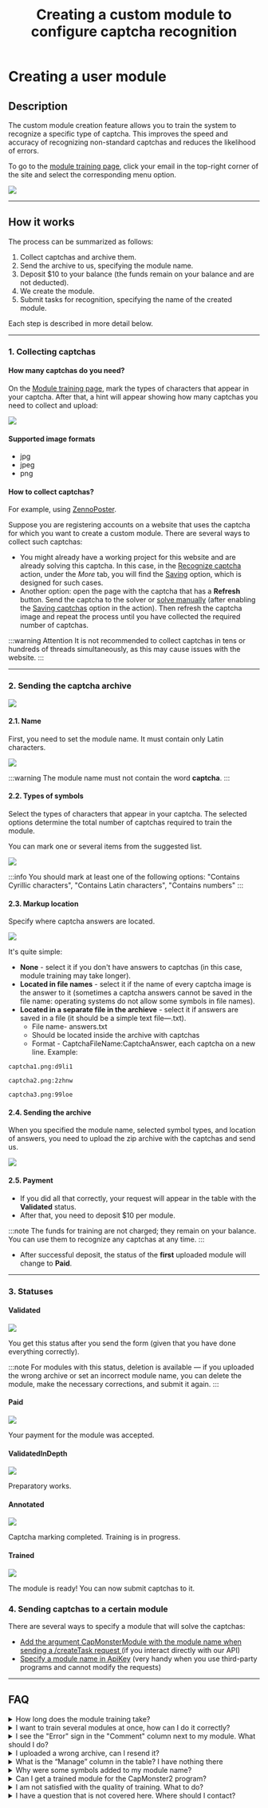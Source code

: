 ﻿---
sidebar_position: 10
sidebar_label: Creating a user module
title: "Creating a custom module to configure captcha recognition"
description: "Creating a custom module allows you to create custom modules that will be trained for one specific type of captcha. This will allow faster and more efficient recognition of non-standard captchas and reduce the probability of errors."
---


<ArticleHead slug="api/user-module" />

# Creating a user module


## Description

The custom module creation feature allows you to train the system to recognize a specific type of captcha. This improves the speed and accuracy of recognizing non-standard captchas and reduces the likelihood of errors.

To go to the [module training page](https://capmonster.cloud/UserModules), click your email in the top-right corner of the site and select the corresponding menu option.

![](./images/user-module/834ccbf9-f439-4b1b-8cab-42ed3dbc055c.png)


---

## How it works

The process can be summarized as follows:

1. Collect captchas and archive them.
2. Send the archive to us, specifying the module name.
3. Deposit $10 to your balance (the funds remain on your balance and are not deducted).
4. We create the module.
5. Submit tasks for recognition, specifying the name of the created module.

Each step is described in more detail below.

---

### 1. Collecting captchas

#### How many captchas do you need?

On the [Module training page](https://capmonster.cloud/UserModules), mark the types of characters that appear in your captcha. After that, a hint will appear showing how many captchas you need to collect and upload:


![](./images/user-module/module-name.png)

#### Supported image formats

- jpg
- jpeg
- png

#### How to collect captchas?

For example, using [ZennoPoster](https://zennolab.atlassian.net/wiki/spaces/EN/pages/924581921/ZennoPoster).

Suppose you are registering accounts on a website that uses the captcha for which you want to create a custom module. There are several ways to collect such captchas:

* You might already have a working project for this website and are already solving this captcha. In this case, in the [Recognize captcha](https://zennolab.atlassian.net/wiki/spaces/EN/pages/924582077/Recognize+captcha) action, under the *More* tab, you will find the [Saving](https://zennolab.atlassian.net/wiki/spaces/EN/pages/924582077/Recognize+captcha#Saving) option, which is designed for such cases.
* Another option: open the page with the captcha that has a **Refresh** button. Send the captcha to the solver or [solve manually](https://zennolab.atlassian.net/wiki/spaces/EN/pages/924484621/Entering+captchas+manually) (after enabling the [Saving captchas](https://zennolab.atlassian.net/wiki/spaces/EN/pages/924582077/Recognize+captcha#Saving) option in the action). Then refresh the captcha image and repeat the process until you have collected the required number of captchas.

:::warning Attention
It is not recommended to collect captchas in tens or hundreds of threads simultaneously, as this may cause issues with the website.
:::

---

### 2. Sending the captcha archive

![](./images/user-module/a2ba29bd-c910-44cf-9979-ceb143633efd.png)

#### 2.1. Name

First, you need to set the module name. It must contain only Latin characters.

![](./images/user-module/fed2d879-b494-4b60-a13a-036c693d0951.png)

:::warning
The module name must not contain the word **captcha**.
:::

#### 2.2. Types of symbols

Select the types of characters that appear in your captcha.
The selected options determine the total number of captchas required to train the module.

You can mark one or several items from the suggested list.

![](./images/user-module/3b39f9e1-d981-41af-842a-a51f4a51a4e0.png)

:::info
You should mark at least one of the following options: "Contains Cyrillic characters", "Contains Latin characters", "Contains numbers"
:::

#### 2.3. Markup location

Specify where captcha answers are located.

![](./images/user-module/markup-location.png)

It's quite simple: 

- **None** - select it if you don't have answers to captchas (in this case, module training may take longer).
- **Located in file names** - select it if the name of every captcha image is the answer to it (sometimes a captcha answers cannot be saved in the file name: operating systems do not allow some symbols in file names).
- **Located in a separate file in the archieve** - select it if answers are saved in a file (it should be a simple text file—.txt).
  - File name- answers.txt
  - Should be located inside the archive with captchas
  - Format - CaptchaFileName:CaptchaAnswer, each captcha on a new line. Example:

```
captcha1.png:d9li1

captcha2.png:2zhnw

captcha3.png:99loe
```

#### 2.4. Sending the archive

When you specified the module name, selected symbol types, and location of answers, you need to upload the zip archive with the captchas and send us.

![](./images/user-module/archieve.png)

#### 2.5. Payment

- If you did all that correctly, your request will appear in the table with the **Validated** status.
- After that, you need to deposit $10 per module.

:::note
The funds for training are not charged; they remain on your balance.
You can use them to recognize any captchas at any time.
:::

- After successful deposit, the status of the **first** uploaded module will change to **Paid**.

---

### 3. Statuses

#### Validated

![](./images/user-module/validated.png)

You get this status after you send the form (given that you have done everything correctly). 

:::note
For modules with this status, deletion is available — if you uploaded the wrong archive or set an incorrect module name, you can delete the module, make the necessary corrections, and submit it again.
:::

#### Paid

![](./images/user-module/paid.png)

Your payment for the module was accepted.

#### ValidatedInDepth

![](./images/user-module/ValidatedInDepth.png)

Preparatory works.

#### Annotated

![](./images/user-module/Annotated.png)

Captcha marking completed. Training is in progress.

#### Trained

![](./images/user-module/trained.png)

The module is ready! You can now submit captchas to it.

### 4. Sending captchas to a certain module

There are several ways to specify a module that will solve the captchas:

- [Add the argument CapMonsterModule with the module name when sending a /createTask request ](../captchas/image-to-text.mdx) (if you interact directly with our API)
- [Specify a module name in ApiKey](module-name.md) (very handy when you use third-party programs and cannot modify the requests)

---

## FAQ

<details>
    <summary>How long does the module training take?</summary>

It usually takes one day.

**Note:** Training goes on business days from Monday to Friday. If you sent a request on Friday, training will be completed at the beginning of the next week.

</details>

<details>
    <summary>I want to train several modules at once, how can I do it correctly?</summary>

Upload the first captcha archive and pay for it, then repeat the process for the second archive, and so on for all modules.

The estimated time for one module to be ready is about one business day.

</details>

<details>
    <summary>I see the "Error" sign in the "Comment" column next to my module. What should I do?</summary>

![](./images/user-module/Error.png)

Don't panic![(wink)](./images/user-module/Aspose.Words.aac7548a-0b79-486d-96ce-e145c7faf5a6.015.png) Just wait a bit. 

If nothing changed in a day, [contact support](https://helpdesk.zennolab.com) and we will definitely help you.

</details>

<details>
    <summary>I uploaded a wrong archive, can I resend it?</summary>

If you didn't pay for the module and it has the **Validated** status, you can delete it. You can find more information in the description of the **Validated** status.

</details>

<details>
    <summary>What is the “Manage” column in the table? I have nothing there</summary>

In this column, the **Delete** button is displayed only for modules with the **Validated** status.

For modules with other statuses, this column remains empty.

</details>

<details>
    <summary>Why were some symbols added to my module name?</summary>

The module name is automatically modified to ensure uniqueness. Since multiple users may choose the same name, the system adds random characters to avoid confusion. This guarantees that each captcha will be directed specifically to your module.

</details>

<details>
    <summary>Can I get a trained module for the CapMonster2 program?</summary>

No. The trained module is only available in CapMonster.Cloud.

</details>

<details>
    <summary>I am not satisfied with the quality of training. What to do?</summary>

Please contact [our support service](https://helpdesk.zennolab.com/).

</details>

<details>
    <summary>I have a question that is not covered here. Where should I contact?</summary>

Please contact [our support service](https://helpdesk.zennolab.com/).

</details>